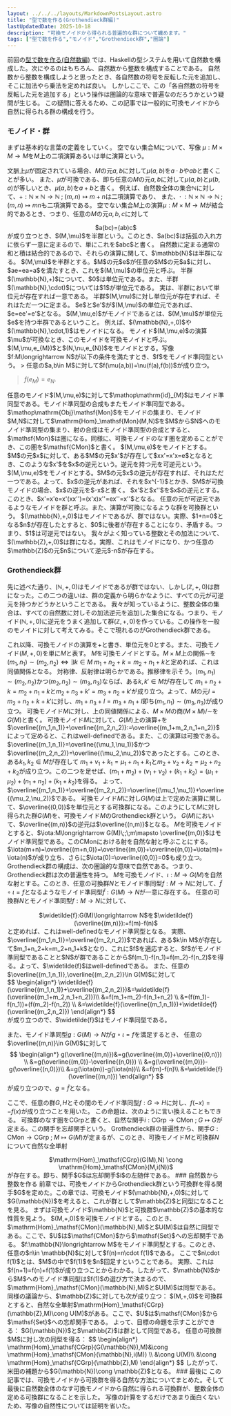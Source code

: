 ```yaml
---
layout: ../../../layouts/MarkdownPostsLayout.astro
title: "型で数を作る(Grothendieck群編)"
lastUpdatedDate: 2025-10-18
description: "可換モノイドから得られる普遍的な群について纏めます。"
tags: ["型で数を作る","モノイド","Grothendieck群","圏論"]
---
```


前回の<span style="color:#9f4561;">[型で数を作る(自然数編)](https://yokose-jin.github.io/mypage/documents/posts/construstNaturalNumber/)</span>
では、Haskellの型システムを用いて自然数を構成した。次にやるのはもちろん、自然数から整数を構成することである。
自然数から整数を構成しようと思ったとき、各自然数の符号を反転した元を追加し、そこに加法やら乗法を定めれば良い。
しかしここで、この「各自然数の符号を反転した元を追加する」という操作は圏論的な意味で普遍なのだろうかという疑問が生じる。
この疑問に答えるため、この記事では一般的に可換モノイドから自然に得られる群の構成を行う。

### モノイド・群
まずは基本的な言葉の定義をしていく。
<Def title="二項演算">
空でない集合$M$について、写像 $\mu:M\times M\longrightarrow M$を$M$上の二項演算あるいは単に演算という。

文脈上$\mu$が固定されている場合、$M$の元$a,b$に対して$\mu(a,b)$を$a\cdot b$や$ab$と書くことが多い。
また、$\mu$が可換である、即ち任意の$M$の元$a,b$に対して$\mu(a,b)$と$\mu(b,a)$が等しいとき、$\mu(a,b)$を$a+b$と書く。
</Def>
例えば、自然数全体の集合$\mathbb{N}$に対して、$+:\mathbb{N}\times\mathbb{N} \longrightarrow \mathbb{N}\;;\;(m,n)\mapsto m+n$は二項演算であり、
また、$\cdot\;:\mathbb{N}\times\mathbb{N} \longrightarrow \mathbb{N}\;;\;(m,n)\mapsto mn$も二項演算である。
<Def title="半群">
空でない集合$M$上の演算$\mu:M\times M \longrightarrow M$が結合的であるとき、つまり、任意の$M$の元$a,b,c$に対して
<Center>
$a(bc)=(ab)c$
</Center>
が成り立つとき、$(M,\mu)$を半群という。このとき、$a(bc)$は括弧の入れ方に依らず一意に定まるので、単にこれを$abc$と書く。
</Def>
自然数に定まる通常の和と積は結合的であるので、それらの演算に関して、$\mathbb{N}$は半群になる。
<Def title="単位元">
$(M,\mu)$を半群とする。$M$の元$e$が任意の$M$の元$a$に対し、$ae=ea=a$を満たすとき、これを$(M,\mu)$の単位元と呼ぶ。
</Def>
半群$(\mathbb{N},+)$について、$0$は単位元である。また、半群$(\mathbb{N},\cdot)$については$1$が単位元である。
実は、半群において単位元が存在すれば一意である。
<Prop>
半群$(M,\mu)$に対し単位元が存在すれば、それはただ一つに定まる。
</Prop>
<Proof>
$e$と$e'$が$(M,\mu)$の単位元であれば、$e=ee'=e'$となる。
</Proof>
<Def title="モノイド">
$(M,\mu,e)$がモノイドであるとは、$(M,\mu)$が単位元$e$を持つ半群であるということ。
</Def>
例えば、$(\mathbb{N},+,0)$や$(\mathbb{N},\cdot,1)$はモノイドになる。
<Def title="可換モノイド">
モノイド$(M,\mu,e)$の演算$\mu$が可換なとき、このモノイドを可換モノイドと呼ぶ。
</Def>
<Def title="モノイド準同型">
$(M,\mu,e_{M})$と$(N,\nu,e_{N})$をモノイドとする。写像$f:M\longrightarrow N$が以下の条件を満たすとき、$f$をモノイド準同型という。
> 任意の$a,b\in M$に対して$f(\mu(a,b))=\nu(f(a),f(b))$が成り立つ。

> $f(e_{M})=e_{N}.$
</Def>
任意のモノイド$(M,\mu,e)$に対して$\mathop\mathrm{id}_{M}$はモノイド準同型である。モノイド準同型の合成もまたモノイド準同型である。
<Def title="モノイドのなす圏">
$\mathop\mathrm{Obj}\mathsf{Mon}$をモノイドの集まり、モノイド$M,N$に対して$\mathrm{Hom}_\mathsf{Mon}(M,N)$を$M$から$N$へのモノイド準同型の集まり、射の合成はモノイド準同型の合成とすると、$\mathsf{Mon}$は圏になる。同様に、可換モノイドのなす圏を定めることができ、この圏を$\mathsf{CMon}$と書く。
</Def>
<Def title="逆元">
$(M,\mu,e)$をモノイドとする。$M$の元$x$に対して、ある$M$の元$x'$が存在して$xx'=x'x=e$となるとき、このような$x'$を$x$の逆元という。逆元を持つ元を可逆元という。
</Def>
<Prop>
$(M,\mu,e)$をモノイドとする。$M$の元$x$の逆元が存在すれば、それはただ一つである。よって、$x$の逆元があれば、それを$x^{-1}$とかき、$M$が可換モノイドの場合、$x$の逆元を$-x$と書く。
</Prop>
<Proof>
$x'$と$x''$を$x$の逆元とする。このとき、$x'=x'e=x'(xx'')=(x'x)x''=ex''=x''$となる。
</Proof>
<Def title="群">
任意の元が可逆元であるようなモノイドを群と呼ぶ。また、演算が可換になるような群を可換群という。
</Def>
$(\mathbb{N},+,0)$はモノイドであるが、群ではない。実際、$1+n=0$となる$n$が存在したとすると、$0$に後者が存在することになり、矛盾する。つまり、$1$は可逆元ではない。
我々がよく知っている整数とその加法について、$(\mathbb{Z},+,0)$は群になる。実際、これはモノイドになり、かつ任意の$\mathbb{Z}$の元$n$について逆元$-n$が存在する。

### Grothendieck群
先に述べた通り、$(\mathbb{N},+,0)$はモノイドであるが群ではない、しかし$(\mathbb{Z},+,0)$は群になった。この二つの違いは、群の定義から明らかなように、すべての元が可逆元を持つかどうかということである。
我々が知っているように、整数全体の集合は、すべての自然数に対しその加法逆元を追加した集合になる。つまり、モノイド$(\mathbb{N},+,0)$に逆元をうまく追加して群$(\mathbb{Z},+,0)$を作っている。この操作を一般のモノイドに対して考えてみる。そこで現れるのがGrothendieck群である。

これ以降、可換モノイドの演算を$+$と書き、単位元を$0$とする。また、可換モノイド$(M,+,0)$を単に$M$と表す。
<Prop>
$M$を可換モノイドとする。$M\times M$上の関係$\sim$を$(m_{1},n_{1})\sim (m_{2},n_{2})\Leftrightarrow \exists k\in M\; m_{1}+n_{2}+k=m_{2}+n_{1}+k$と定めれば、これは同値関係となる。
</Prop>
<Proof>
対称律、反射律は明らかである。推移律を示そう。$(m_{1},n_{1})\sim (m_{2},n_{2})$かつ$(m_{2},n_{2})\sim (m_{3},n_{3})$ならば、ある$k,k'\in M$が存在して
$m_{1}+n_{2}+k=m_{2}+n_{1}+k$と$m_{2}+n_{3}+k'=m_{3}+n_{2}+k'$が成り立つ。よって、$M$の元$l=m_{2}+n_{2}+k+k'$に対し、$m_{1}+n_{3}+l=m_{3}+n_{1}+l$即ち$(m_{1},n_{1})\sim (m_{3},n_{3})$が成り立つ。
</Proof>
<Def>
可換モノイド$M$に対し、上の同値関係による、$M\times M$の商$(M\times M)/\mathord\sim$を$G(M)$と書く。
</Def>
<Prop>
可換モノイド$M$に対して、$G(M)$上の演算$+$を$\overline{(m_1,n_1)}+\overline{(m_2,n_2)}:=\overline{(m_1+m_2,n_1+n_2)}$によって定めると、これはwell-definedである。また、この演算は可換である。
</Prop>
<Proof>
$\overline{(m_1,n_1)}=\overline{(\mu_1,\nu_1)}$かつ$\overline{(m_2,n_2)}=\overline{(\mu_2,\nu_2)}$であったとする。このとき、ある$k_{1},k_{2}\in M$が存在して
$m_1+\nu_1+k_1=\mu_1+n_1+k_1$と$m_2+\nu_2+k_2=\mu_2+n_2+k_2$が成り立つ。この二つを足せば、$(m_1+m_2)+(\nu_1+\nu_2)+(k_1+k_2)=(\mu_1+\mu_2)+(n_1+n_2)+(k_1+k_2)$を得る。
よって、$\overline{(m_1,n_1)}+\overline{(m_2,n_2)}=\overline{(\mu_1,\nu_1)}+\overline{(\mu_2,\nu_2)}$である。
</Proof>
<Def title="Grothendieck群">
可換モノイド$M$に対し$G(M)$は上で定めた演算に関して、$\overline{(0,0)}$を単位元とする可換群になる。このようにして$M$に対し得られた群$G(M)$を、可換モノイド$M$のGrothendieck群という。
</Def>
$G(M)$において、$\overline{(m,n)}$の逆元は$\overline{(n,m)}$となる。
<Prop>
$M$を可換モノイドとすると、$\iota:M\longrightarrow G(M)\;;\;m\mapsto \overline{(m,0)}$はモノイド準同型である。この$\mathsf{CMon}$における射を自然な射と呼ぶことにする。
</Prop>
<Proof>
$\iota(m+n)=\overline{(m+n,0)}=\overline{(m,0)}+\overline{(n,0)}=\iota(m)+\iota(n)$が成り立ち、さらに$\iota(0)=\overline{(0,0)}=0$も成り立つ。
</Proof>
Grothendieck群の構成は、次の圏論的な意味で自然である。つまり、Grothendieck群は次の普遍性を持つ。
<Prop>
$M$を可換モノイド、$\iota:M\longrightarrow G(M)$を自然な射とする。このとき、任意の可換群$N$とモノイド準同型$f:M\longrightarrow N$に対して、$\widetilde{f}\circ \iota=f$となるようなモノイド準同型$\widetilde{f}:G(M)\longrightarrow N$が一意に存在する。
</Prop>
<Proof>
任意の可換群$N$とモノイド準同型$f:M\longrightarrow N$に対して、
<Center>
$\widetilde{f}:G(M)\longrightarrow N$を$\widetilde{f}(\overline{(m,n)}):=f(m)-f(n)$
</Center>
と定めれば、これはwell-definedなモノイド準同型となる。
実際、$\overline{(m_1,n_1)}=\overline{(m_2,n_2)}$であれば、ある$k\in M$が存在して$m_1+n_2+k=m_2+n_1+k$となり、これに$f$を適応すると、$f$がモノイド準同型であることと$N$が群であることから$f(m_1)-f(n_1)=f(m_2)-f(n_2)$を得る。よって、$\widetilde{f}$はwell-definedである。
また、任意の$\overline{(m_1,n_1)},\overline{(m_2,n_2)}\in G(M)$に対して
<div class="scroll">
$$
\begin{align*}
\widetilde{f}(\overline{(m_1,n_1)}+\overline{(m_2,n_2)})&=\widetilde{f}(\overline{(m_1+m_2,n_1+n_2)})\\
                                                        &=f(m_1+m_2)-f(n_1+n_2) \\
                                                        &=(f(m_1)-f(n_1))+(f(m_2)-f(n_2)) \\
                                                        &=\widetilde{f}(\overline{(m_1,n_1)})+\widetilde{f}(\overline{(m_2,n_2)})
\end{align*}
$$
</div>
が成り立つので、$\widetilde{f}$はモノイド準同型である。

また、モノイド準同型$g:G(M)\longrightarrow N$が$g\circ \iota=f$を満足するとき、
任意の$\overline{(m,n)}\in G(M)$に対して
$$
\begin{align*}
g(\overline{(m,n)})&=g(\overline{(m,0)}+\overline{(0,n)}) \\
                    &=g(\overline{(m,0)}-\overline{(n,0)}) \\
                    &=g(\overline{(m,0)})-g(\overline{(n,0)})\\
                    &=g(\iota(m))-g(\iota(n))\\
                    &=f(m)-f(n)\\
                    &=\widetilde{f}(\overline{(m,n)})
\end{align*}
$$
が成り立つので、$g=\widetilde{f}$となる。

ここで、任意の群$G,H$とその間のモノイド準同型$f:G\longrightarrow H$に対し、$f(-x)=-f(x)$が成り立つことを用いた。
</Proof>
この命題は、次のように言い換えることもできる。
<Prop>
可換群のなす圏を$\mathsf{CGrp}$と書くと、自然な関手$i:\mathsf{CGrp}\longrightarrow \mathsf{CMon}\;;\;G\mapsto G$が定まる。この関手を忘却関手という。
Grothendieck群の普遍性から、関手$G:\mathsf{CMon}\longrightarrow \mathsf{CGrp}\;;\; M\mapsto G(M)$が定まるが、このとき、可換モノイド$M$と可換群$N$について自然な全単射
<Center>
$\mathrm{Hom}_\mathsf{CGrp}(G(M),N) \cong \mathrm{Hom}_\mathsf{CMon}(M,i(N))$
</Center>
が存在する。即ち、関手$G$は忘却関手$i$の左随伴である。
</Prop>
### 自然数から整数を作る
前章では、可換モノイドからGrothendieck群という可換群を得る関手$G$を定めた。この章では、可換モノイド$(\mathbb{N},+,0)$に対して$G(\mathbb{N})$を考えると、これが群として$\mathbb{Z}$と同型になることを見る。
まずは可換モノイド$\mathbb{N}$と可換群$\mathbb{Z}$の基本的な性質を見よう。
<Prop>
$(M,+,0)$を可換モノイドとする。このとき、$\mathrm{Hom}_\mathsf{CMon}(\mathbb{N},M)$と$U(M)$は自然に同型である。ここで、$U$は$\mathsf{CMon}$から$\mathsf{Set}$への忘却関手である。
</Prop>
<Proof>
$f:\mathbb{N}\longrightarrow M$をモノイド準同型とする。このとき、任意の$n\in \mathbb{N}$に対して$f(n)=n\cdot f(1)$である。
ここで$n\cdot f(1)$とは、$M$の中で$f(1)$を$n$回足すということである。
実際、これは$f(n+1)=f(n)+f(1)$が成り立つことからわかる。したがって、$\mathbb{N}$から$M$へのモノイド準同型は$f(1)$の選び方で決まるので、$\mathrm{Hom}_\mathsf{CMon}(\mathbb{N},M)$と$U(M)$は同型である。
</Proof>
同様の議論から、$\mathbb{Z}$に対しても次が成り立つ：
<Prop>
$(M,+,0)$を可換群とすると、自然な全単射$\mathrm{Hom}_\mathsf{CGrp}(\mathbb{Z},M)\cong U(M)$がある。ここで、$U$は$\mathsf{CMon}$から$\mathsf{Set}$への忘却関手である。
</Prop>
よって、目標の命題を示すことができる：
<Prop>
$G(\mathbb{N})$と$\mathbb{Z}$は群として同型である。
</Prop>
<Proof>
任意の可換群$M$に対し次の同型を得る：
$$
\begin{align*}
\mathrm{Hom}_\mathsf{CGrp}(G(\mathbb{N}),M)&\cong \mathrm{Hom}_\mathsf{CMon}(\mathbb{N},i(M)) \\
                                            &\cong U(M)\\
                                            &\cong \mathrm{Hom}_\mathsf{CGrp}(\mathbb{Z},M)
\end{align*}
$$
したがって、米田の補題から$G(\mathbb{N})\cong \mathbb{Z}$となる。
</Proof>
### 最後に
この記事では、可換モノイドから可換群を得る自然な方法についてまとめた。そして最後に自然数全体のなす可換モノイドから自然に得られる可換群が、整数全体の定める可換群になることを示した。
写像の計算をするだけであまり面白くないため、写像の自然性については証明を省いた。